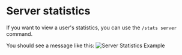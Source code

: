 # Server statistics

If you want to view a user's statistics, you can use the `/stats server` command.

You should see a message like this:
![Server Statistics Example](/docs/server-related-stats/server_example.png)

